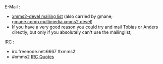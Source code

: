 ;E-Mail :
* [http://lists.xmms2.org/cgi-bin/mailman/listinfo/xmms2-devel xmms2-devel mailing list] (also carried by gmane; [http://dir.gmane.org/gmane.comp.multimedia.xmms2.devel gmane.comp.multimedia.xmms2.devel])
* If you have a very good reason you could try and mail Tobias or Anders directly, but only if you absolutely can't use the mailinglist;

;IRC :
* irc.freenode.net:6667 #xmms2
* #xmms2 [[IRC Quotes]]